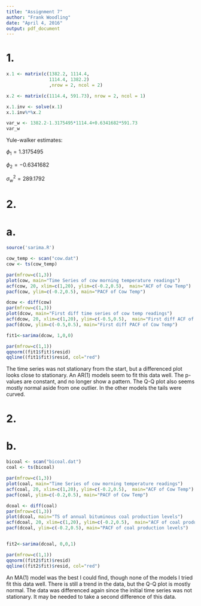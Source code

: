 ```yaml
---
title: "Assignment 7"
author: "Frank Woodling"
date: "April 4, 2016"
output: pdf_document
---
```



# 1.
```r
x.1 <- matrix(c(1382.2, 1114.4,
                1114.4, 1382.2)
                ,nrow = 2, ncol = 2)

x.2 <- matrix(c(1114.4, 591.73), nrow = 2, ncol = 1)

x.1.inv <- solve(x.1)
x.1.inv%*%x.2

var_w <- 1382.2-1.3175495*1114.4+0.6341682*591.73
var_w
```
Yule-walker estimates: 

$\phi_{1} = 1.3175495$

$\phi_{2} = -0.6341682$

$\sigma_{w}^{2} = 289.1792$



# 2.
# a.
```r
source('sarima.R')

cow_temp <- scan("cow.dat")
cow <- ts(cow_temp)

par(mfrow=c(1,3))
plot(cow, main="Time Series of cow morning temperature readings")
acf(cow, 20, xlim=c(1,20), ylim=c(-0.2,0.5),  main="ACF of Cow Temp")
pacf(cow, ylim=c(-0.2,0.5), main="PACF of Cow Temp")

dcow <- diff(cow)
par(mfrow=c(1,3))
plot(dcow, main="First diff time series of cow temp readings")
acf(dcow, 20, xlim=c(1,20), ylim=c(-0.5,0.5),  main="First diff ACF of Cow Temp")
pacf(dcow, ylim=c(-0.5,0.5), main="First diff PACF of Cow Temp")

fit1<-sarima(dcow, 1,0,0)

par(mfrow=c(1,1))
qqnorm((fit1$fit)$resid)
qqline((fit1$fit)$resid, col="red")

```
The time series was not stationary from the start, but a differenced plot looks close to stationary. An AR(1) models seem to fit this data well.  The p-values are constant, and no longer show a pattern.  The Q-Q plot also seems mostly normal aside from one outlier.  In the other models the tails were curved.


# 2.
# b.
```r
bicoal <- scan("bicoal.dat")
coal <- ts(bicoal)

par(mfrow=c(1,3))
plot(coal, main="Time Series of cow morning temperature readings")
acf(coal, 20, xlim=c(1,20), ylim=c(-0.2,0.5),  main="ACF of Cow Temp")
pacf(coal, ylim=c(-0.2,0.5), main="PACF of Cow Temp")

dcoal <- diff(coal)
par(mfrow=c(1,3))
plot(dcoal, main="TS of annual bituminous coal production levels")
acf(dcoal, 20, xlim=c(1,20), ylim=c(-0.2,0.5),  main="ACF of coal production levels")
pacf(dcoal, ylim=c(-0.2,0.5), main="PACF of coal production levels")


fit2<-sarima(dcoal, 0,0,1)

par(mfrow=c(1,1))
qqnorm((fit2$fit)$resid)
qqline((fit2$fit)$resid, col="red")

```
An MA(1) model was the best I could find, though none of the models I tried fit this data well.  There is still a trend in the data, but the Q-Q plot is mostly normal.  The data was differenced again since the initial time series was not stationary.  It may be needed to take a second difference of this data.
